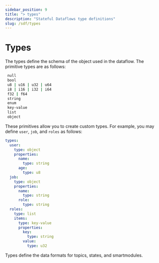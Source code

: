 ```yaml
---
sidebar_position: 9
title: "> types"
description: "Stateful Dataflows type definitions"
slug: /sdf/types
---
```


# Types

The types define the schema of the object used in the dataflow. The primitive types are as follows:

```bash
 null
 bool
 u8 | u16 | u32 | u64
 i8 | i16 | i32 | i64
 f32 | f64
 string
 enum
 key-value
 list
 object
```

These primitives allow you to create custom types. For example, you may define `user`, `job`, and `roles`  as follows:

```yaml
types:
  user:
    type: object
    properties:
      name:
        type: string
      age:
        type: u8
  job:
    type: object
    properties:
      name:
        type: string
      role:
        type: string
  roles:
    type: list
    items:
      type: key-value
      properties:
        key:
          type: string
        value:
          type: u32
```

Types define the data formats for topics, states, and smartmodules.
